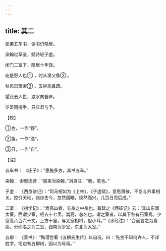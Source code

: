 ```yaml
---
---
---
```

title: 其二
---




张弟五车书，读书仍隐居。

染翰过草圣，赋诗轻子虚。

闭门二室下，隐居十年馀。

宛是野人也① ，时从渔父鱼② 。

秋风日萧索③ ，五柳高且疏。

望此去人世，渡水向吾庐。

岁晏同携手，只应君与予。

【校】

①也，一作“野”。

②鱼，一作“渔”。

③日，一作“自”。

【注】

五车书： 《庄子》：“惠施多方，其书五车。”

染翰： 谢惠连诗：“朋来当染翰。”刘良注：“翰，笔也。”

子虚： 《西京杂记》：“司马相如为《上林》、《子虚赋》，意思萧散，不复与外事相关。控引天地，错综古今，忽然而睡，焕然而兴，几百日而后成。”

二室： 《初学记》：“嵩高山者，五岳之中岳也。戴延之《西征记》云：‘其山东谓太室，西谓少室，相去十七里。嵩高，总名也。谓之室者，以其下各有石室焉。少室高八百六十丈，上方十里，与太室相埒，但小耳。’”《水经注》：“合而言之为嵩高，分而名之为二室，西南为少室，东北为太室。”

五柳： 《晋书》：“陶潜尝著《五柳先生传》以自况，曰：‘先生不知何许人，不详姓字。宅边有五柳树，因以为号焉。’”